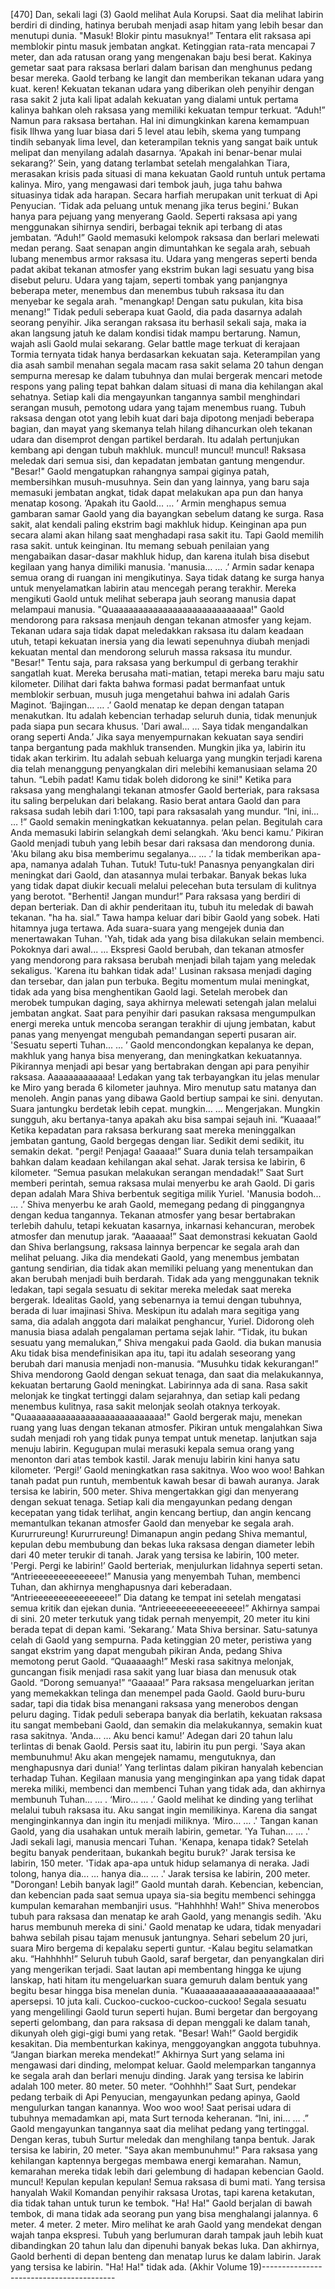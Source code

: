  [470] Dan, sekali lagi (3) Gaold melihat Aula Korupsi. Saat dia melihat labirin berdiri di dinding, hatinya berubah menjadi asap hitam yang lebih besar dan menutupi dunia. "Masuk! Blokir pintu masuknya!” Tentara elit raksasa api memblokir pintu masuk jembatan angkat. Ketinggian rata-rata mencapai 7 meter, dan ada ratusan orang yang mengenakan baju besi berat. Kakinya gemetar saat para raksasa berlari dalam barisan dan menghunus pedang besar mereka. Gaold terbang ke langit dan memberikan tekanan udara yang kuat. keren! Kekuatan tekanan udara yang diberikan oleh penyihir dengan rasa sakit 2 juta kali lipat adalah kekuatan yang dialami untuk pertama kalinya bahkan oleh raksasa yang memiliki kekuatan tempur terkuat. “Aduh!” Namun para raksasa bertahan. Hal ini dimungkinkan karena kemampuan fisik Ilhwa yang luar biasa dari 5 level atau lebih, skema yang tumpang tindih sebanyak lima level, dan keterampilan teknis yang sangat baik untuk melipat dan menyilang adalah dasarnya. ‘Apakah ini benar-benar mulai sekarang?’ Sein, yang datang terlambat setelah mengalahkan Tiara, merasakan krisis pada situasi di mana kekuatan Gaold runtuh untuk pertama kalinya. Miro, yang mengawasi dari tembok jauh, juga tahu bahwa situasinya tidak ada harapan. Secara harfiah merupakan unit terkuat di Api Penyucian. ‘Tidak ada peluang untuk menang jika terus begini.’ Bukan hanya para pejuang yang menyerang Gaold. Seperti raksasa api yang menggunakan sihirnya sendiri, berbagai teknik api terbang di atas jembatan. “Aduh!” Gaold memasuki kelompok raksasa dan berlari melewati medan perang. Saat senapan angin dimuntahkan ke segala arah, sebuah lubang menembus armor raksasa itu. Udara yang mengeras seperti benda padat akibat tekanan atmosfer yang ekstrim bukan lagi sesuatu yang bisa disebut peluru. Udara yang tajam, seperti tombak yang panjangnya beberapa meter, menembus dan menembus tubuh raksasa itu dan menyebar ke segala arah. "menangkap! Dengan satu pukulan, kita bisa menang!” Tidak peduli seberapa kuat Gaold, dia pada dasarnya adalah seorang penyihir. Jika serangan raksasa itu berhasil sekali saja, maka ia akan langsung jatuh ke dalam kondisi tidak mampu bertarung. Namun, wajah asli Gaold mulai sekarang. Gelar battle mage terkuat di kerajaan Tormia ternyata tidak hanya berdasarkan kekuatan saja. Keterampilan yang dia asah sambil menahan segala macam rasa sakit selama 20 tahun dengan sempurna meresap ke dalam tubuhnya dan mulai bergerak mencari metode respons yang paling tepat bahkan dalam situasi di mana dia kehilangan akal sehatnya. Setiap kali dia mengayunkan tangannya sambil menghindari serangan musuh, pemotong udara yang tajam menembus ruang. Tubuh raksasa dengan otot yang lebih kuat dari baja dipotong menjadi beberapa bagian, dan mayat yang skemanya telah hilang dihancurkan oleh tekanan udara dan disemprot dengan partikel berdarah. Itu adalah pertunjukan kembang api dengan tubuh makhluk. muncul! muncul! muncul! Raksasa meledak dari semua sisi, dan kepadatan jembatan gantung mengendur. "Besar!" Gaold mengatupkan rahangnya sampai giginya patah, membersihkan musuh-musuhnya. Sein dan yang lainnya, yang baru saja memasuki jembatan angkat, tidak dapat melakukan apa pun dan hanya menatap kosong. ‘Apakah itu Gaold… … ’ Armin menghapus semua gambaran samar Gaold yang dia bayangkan sebelum datang ke surga. Rasa sakit, alat kendali paling ekstrim bagi makhluk hidup. Keinginan apa pun secara alami akan hilang saat menghadapi rasa sakit itu. Tapi Gaold memilih rasa sakit. untuk keinginan. Itu memang sebuah penilaian yang mengabaikan dasar-dasar makhluk hidup, dan karena itulah bisa disebut kegilaan yang hanya dimiliki manusia. 'manusia… … .’ Armin sadar kenapa semua orang di ruangan ini mengikutinya. Saya tidak datang ke surga hanya untuk menyelamatkan labirin atau mencegah perang terakhir. Mereka mengikuti Gaold untuk melihat seberapa jauh seorang manusia dapat melampaui manusia. "Quaaaaaaaaaaaaaaaaaaaaaaaaaaaa!" Gaold mendorong para raksasa menjauh dengan tekanan atmosfer yang kejam. Tekanan udara saja tidak dapat meledakkan raksasa itu dalam keadaan utuh, tetapi kekuatan inersia yang dia lewati sepenuhnya diubah menjadi kekuatan mental dan mendorong seluruh massa raksasa itu mundur. "Besar!" Tentu saja, para raksasa yang berkumpul di gerbang terakhir sangatlah kuat. Mereka berusaha mati-matian, tetapi mereka baru maju satu kilometer. Dilihat dari fakta bahwa formasi padat bermanfaat untuk memblokir serbuan, musuh juga mengetahui bahwa ini adalah Garis Maginot. ‘Bajingan… … .’ Gaold menatap ke depan dengan tatapan menakutkan. Itu adalah kebencian terhadap seluruh dunia, tidak menunjuk pada siapa pun secara khusus. 'Dari awal... … Saya tidak mengandalkan orang seperti Anda.’ Jika saya menyempurnakan kekuatan saya sendiri tanpa bergantung pada makhluk transenden. Mungkin jika ya, labirin itu tidak akan terkirim. Itu adalah sebuah keluarga yang mungkin terjadi karena dia telah menanggung penyangkalan diri melebihi kemanusiaan selama 20 tahun. “Lebih padat! Kamu tidak boleh didorong ke sini!" Ketika para raksasa yang menghalangi tekanan atmosfer Gaold berteriak, para raksasa itu saling berpelukan dari belakang. Rasio berat antara Gaold dan para raksasa sudah lebih dari 1:100, tapi para raksasalah yang mundur. “Ini, ini… … !” Gaold semakin meningkatkan kekuatannya. pelan pelan. Begitulah cara Anda memasuki labirin selangkah demi selangkah. ‘Aku benci kamu.’ Pikiran Gaold menjadi tubuh yang lebih besar dari raksasa dan mendorong dunia. 'Aku bilang aku bisa memberimu segalanya... … .’ Ia tidak memberikan apa-apa, namanya adalah Tuhan. Tutuk! Tutu-tuk! Panasnya penyangkalan diri meningkat dari Gaold, dan atasannya mulai terbakar. Banyak bekas luka yang tidak dapat diukir kecuali melalui pelecehan buta tersulam di kulitnya yang berotot. "Berhenti! Jangan mundur!” Para raksasa yang berdiri di depan berteriak. Dan di akhir penderitaan itu, tubuh itu meledak di bawah tekanan. "ha ha. sial.” Tawa hampa keluar dari bibir Gaold yang sobek. Hati hitamnya juga tertawa. Ada suara-suara yang mengejek dunia dan menertawakan Tuhan. 'Yah, tidak ada yang bisa dilakukan selain membenci. Pokoknya dari awal... … Ekspresi Gaold berubah, dan tekanan atmosfer yang mendorong para raksasa berubah menjadi bilah tajam yang meledak sekaligus. 'Karena itu bahkan tidak ada!' Lusinan raksasa menjadi daging dan tersebar, dan jalan pun terbuka. Begitu momentum mulai meningkat, tidak ada yang bisa menghentikan Gaold lagi. Setelah merobek dan merobek tumpukan daging, saya akhirnya melewati setengah jalan melalui jembatan angkat. Saat para penyihir dari pasukan raksasa mengumpulkan energi mereka untuk mencoba serangan terakhir di ujung jembatan, kabut panas yang menyengat mengubah pemandangan seperti pusaran air. 'Sesuatu seperti Tuhan... … ’ Gaold mencondongkan kepalanya ke depan, makhluk yang hanya bisa menyerang, dan meningkatkan kekuatannya. Pikirannya menjadi api besar yang bertabrakan dengan api para penyihir raksasa. Aaaaaaaaaaaaa! Ledakan yang tak terbayangkan itu jelas menular ke Miro yang berada 6 kilometer jauhnya. Miro menutup satu matanya dan menoleh. Angin panas yang dibawa Gaold bertiup sampai ke sini. denyutan. Suara jantungku berdetak lebih cepat. mungkin… … Mengerjakan. Mungkin sungguh, aku bertanya-tanya apakah aku bisa sampai sejauh ini. “Kuaaaa!” Ketika kepadatan para raksasa berkurang saat mereka meninggalkan jembatan gantung, Gaold bergegas dengan liar. Sedikit demi sedikit, itu semakin dekat. "pergi! Penjaga! Gaaaaa!” Suara dunia telah tersampaikan bahkan dalam keadaan kehilangan akal sehat. Jarak tersisa ke labirin, 6 kilometer. “Semua pasukan melakukan serangan mendadak!” Saat Surt memberi perintah, semua raksasa mulai menyerbu ke arah Gaold. Di garis depan adalah Mara Shiva berbentuk segitiga milik Yuriel. 'Manusia bodoh... … .’ Shiva menyerbu ke arah Gaold, memegang pedang di pinggangnya dengan kedua tangannya. Tekanan atmosfer yang besar bertabrakan terlebih dahulu, tetapi kekuatan kasarnya, inkarnasi kehancuran, merobek atmosfer dan menutup jarak. “Aaaaaaa!” Saat demonstrasi kekuatan Gaold dan Shiva berlangsung, raksasa lainnya berpencar ke segala arah dan melihat peluang. Jika dia mendekati Gaold, yang menembus jembatan gantung sendirian, dia tidak akan memiliki peluang yang menentukan dan akan berubah menjadi buih berdarah. Tidak ada yang menggunakan teknik ledakan, tapi segala sesuatu di sekitar mereka meledak saat mereka bergerak. Idealitas Gaold, yang sebenarnya ia temui dengan tubuhnya, berada di luar imajinasi Shiva. Meskipun itu adalah mara segitiga yang sama, dia adalah anggota dari malaikat penghancur, Yuriel. Didorong oleh manusia biasa adalah pengalaman pertama sejak lahir. “Tidak, itu bukan sesuatu yang memalukan,” Shiva mengakui pada Gaold. dia bukan manusia Aku tidak bisa mendefinisikan apa itu, tapi itu adalah seseorang yang berubah dari manusia menjadi non-manusia. “Musuhku tidak kekurangan!” Shiva mendorong Gaold dengan sekuat tenaga, dan saat dia melakukannya, kekuatan bertarung Gaold meningkat. Labirinnya ada di sana. Rasa sakit melonjak ke tingkat tertinggi dalam sejarahnya, dan setiap kali pedang menembus kulitnya, rasa sakit melonjak seolah otaknya terkoyak. "Quaaaaaaaaaaaaaaaaaaaaaaaaaaaa!" Gaold bergerak maju, menekan ruang yang luas dengan tekanan atmosfer. Pikiran untuk mengalahkan Siwa sudah menjadi roh yang tidak punya tempat untuk menetap. lanjutkan saja menuju labirin. Kegugupan mulai merasuki kepala semua orang yang menonton dari atas tembok kastil. Jarak menuju labirin kini hanya satu kilometer. ‘Pergi!’ Gaold meningkatkan rasa sakitnya. Woo woo woo! Bahkan tanah padat pun runtuh, membentuk kawah besar di bawah auranya. Jarak tersisa ke labirin, 500 meter. Shiva mengertakkan gigi dan menyerang dengan sekuat tenaga. Setiap kali dia mengayunkan pedang dengan kecepatan yang tidak terlihat, angin kencang bertiup, dan angin kencang memantulkan tekanan atmosfer Gaold dan menyebar ke segala arah. Kururrureung! Kururrureung! Dimanapun angin pedang Shiva memantul, kepulan debu membubung dan bekas luka raksasa dengan diameter lebih dari 40 meter terukir di tanah. Jarak yang tersisa ke labirin, 100 meter. 'Pergi. Pergi ke labirin!’ Gaold berteriak, menjulurkan lidahnya seperti setan. “Antrieeeeeeeeeeeeee!” Manusia yang menyembah Tuhan, membenci Tuhan, dan akhirnya menghapusnya dari keberadaan. “Antrieeeeeeeeeeeeeeee!” Dia datang ke tempat ini setelah mengatasi semua kritik dan ejekan dunia. “Antrieeeeeeeeeeeeeeee!” Akhirnya sampai di sini. 20 meter terkutuk yang tidak pernah menyempit, 20 meter itu kini berada tepat di depan kami. ‘Sekarang.’ Mata Shiva bersinar. Satu-satunya celah di Gaold yang sempurna. Pada ketinggian 20 meter, peristiwa yang sangat ekstrim yang dapat mengubah pikiran Anda, pedang Shiva memotong perut Gaold. “Quaaaaagh!” Meski rasa sakitnya melonjak, guncangan fisik menjadi rasa sakit yang luar biasa dan menusuk otak Gaold. “Dorong semuanya!” “Gaaaaa!” Para raksasa mengeluarkan jeritan yang memekakkan telinga dan menempel pada Gaold. Gaold buru-buru sadar, tapi dia tidak bisa menangani raksasa yang menerobos dengan peluru daging. Tidak peduli seberapa banyak dia berlatih, kekuatan raksasa itu sangat membebani Gaold, dan semakin dia melakukannya, semakin kuat rasa sakitnya. 'Anda… … Aku benci kamu!’ Adegan dari 20 tahun lalu terlintas di benak Gaold. Persis saat itu, labirin itu pun pergi. 'Saya akan membunuhmu! Aku akan mengejek namamu, mengutuknya, dan menghapusnya dari dunia!’ Yang terlintas dalam pikiran hanyalah kebencian terhadap Tuhan. Kegilaan manusia yang menginginkan apa yang tidak dapat mereka miliki, membenci dan membenci Tuhan yang tidak ada, dan akhirnya membunuh Tuhan... … . ‘Miro… … .’ Gaold melihat ke dinding yang terlihat melalui tubuh raksasa itu. Aku sangat ingin memilikinya. Karena dia sangat menginginkannya dan ingin itu menjadi miliknya. ‘Miro… … .' Tangan kanan Gaold, yang dia usahakan untuk meraih labirin, gemetar. 'Ya Tuhan… … .' Jadi sekali lagi, manusia mencari Tuhan. 'Kenapa, kenapa tidak? Setelah begitu banyak penderitaan, bukankah begitu buruk?' Jarak tersisa ke labirin, 150 meter. 'Tidak apa-apa untuk hidup selamanya di neraka. Jadi tolong, hanya dia... … hanya dia... … .' Jarak tersisa ke labirin, 200 meter. "Dorongan! Lebih banyak lagi!” Gaold muntah darah. Kebencian, kebencian, dan kebencian pada saat semua upaya sia-sia begitu membenci sehingga kumpulan kemarahan membanjiri usus. “Hahhhhh! Wah!” Shiva menerobos tubuh para raksasa dan menatap ke arah Gaold, yang menangis sedih. 'Aku harus membunuh mereka di sini.' Gaold menatap ke udara, tidak menyadari bahwa sebilah pisau tajam menusuk jantungnya. Sehari sebelum 20 juri, suara Miro bergema di kepalaku seperti guntur. -Kalau begitu selamatkan aku. “Hahhhhh!” Seluruh tubuh Gaold, saraf bergetar, dan penyangkalan diri yang mengerikan terjadi. Saat lautan api membentang hingga ke ujung lanskap, hati hitam itu mengeluarkan suara gemuruh dalam bentuk yang begitu besar hingga bisa menelan dunia. "Kuaaaaaaaaaaaaaaaaaaaaaaaa!" apersepsi. 10 juta kali. Cuckoo-cuckoo-cuckoo-cuckoo! Segala sesuatu yang mengelilingi Gaold turun seperti hujan. Bumi bergetar dan bergoyang seperti gelombang, dan para raksasa di depan menggali ke dalam tanah, dikunyah oleh gigi-gigi bumi yang retak. "Besar! Wah!” Gaold bergidik kesakitan. Dia membenturkan kakinya, menggoyangkan anggota tubuhnya. “Jangan biarkan mereka mendekat!” Akhirnya Surt yang selama ini mengawasi dari dinding, melompat keluar. Gaold melemparkan tangannya ke segala arah dan berlari menuju dinding. Jarak yang tersisa ke labirin adalah 100 meter. 80 meter. 50 meter. “Oohhhh!” Saat Surt, pendekar pedang terbaik di Api Penyucian, mengayunkan pedang apinya, Gaold mengulurkan tangan kanannya. Woo woo woo! Saat perisai udara di tubuhnya memadamkan api, mata Surt ternoda keheranan. “Ini, ini… … .” Gaold mengayunkan tangannya saat dia melihat pedang yang tertinggal. Dengan keras, tubuh Surtur meledak dan menghilang tanpa bentuk. Jarak tersisa ke labirin, 20 meter. "Saya akan membunuhmu!" Para raksasa yang kehilangan kaptennya bergegas membawa energi kemarahan. Namun, kemarahan mereka tidak lebih dari gelembung di hadapan kebencian Gaold. muncul! Kepulan kepulan kepulan! Semua raksasa di bumi mati. Yang tersisa hanyalah Wakil Komandan penyihir raksasa Urotas, tapi karena ketakutan, dia tidak tahan untuk turun ke tembok. "Ha! Ha!" Gaold berjalan di bawah tembok, di mana tidak ada seorang pun yang bisa menghalangi jalannya. 6 meter. 4 meter. 2 meter. Miro melihat ke arah Gaold yang mendekat dengan wajah tanpa ekspresi. Tubuh yang berlumuran darah tampak jauh lebih kuat dibandingkan 20 tahun lalu dan dipenuhi banyak bekas luka. Dan akhirnya, Gaold berhenti di depan benteng dan menatap lurus ke dalam labirin. Jarak yang tersisa ke labirin. "Ha! Ha!" tidak ada. (Akhir Volume 19)-----------------------------------------